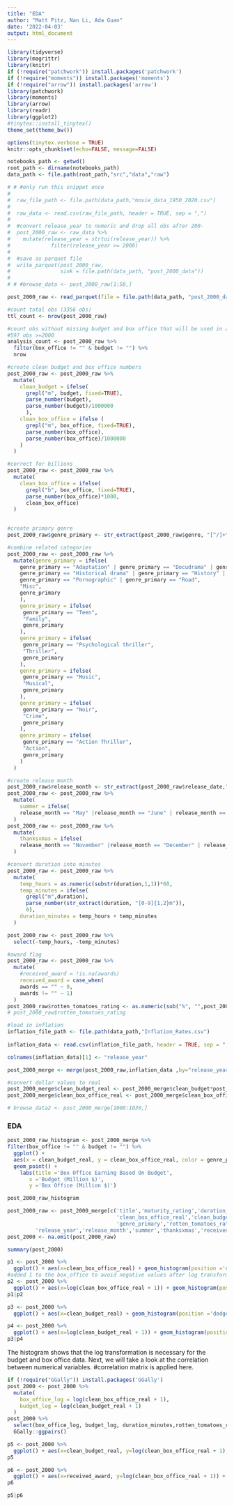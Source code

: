 ```yaml
---
title: "EDA"
author: "Matt Pitz, Nan Li, Ada Guan"
date: '2022-04-03'
output: html_document
---
```


```r
library(tidyverse) 
library(magrittr)
library(knitr)
if (!require("patchwork")) install.packages('patchwork')
if (!require("moments")) install.packages('moments')
if (!require("arrow")) install.packages('arrow')
library(patchwork)
library(moments)
library(arrow)
library(readr)
library(ggplot2)
#tinytex::install_tinytex()
theme_set(theme_bw())

options(tinytex.verbose = TRUE)
knitr::opts_chunk$set(echo=FALSE, message=FALSE)

notebooks_path <- getwd()
root_path <- dirname(notebooks_path)
data_path <- file.path(root_path,"src","data","raw")
```

```r
# # #only run this snippet once
# 
#  raw_file_path <- file.path(data_path,"movie_data_1950_2020.csv")
# 
#  raw_data <- read.csv(raw_file_path, header = TRUE, sep = ",")
# 
#  #convert release_year to numeric and drop all obs after 200-
#  post_2000_raw <- raw_data %>%
#    mutate(release_year = strtoi(release_year)) %>%
#             filter(release_year >= 2000)
# 
#  #save as parquet file
#  write_parquet(post_2000_raw,
#                sink = file.path(data_path, "post_2000_data"))
# 
# # #browse_data <- post_2000_raw[1:50,]

```


```r
post_2000_raw <- read_parquet(file = file.path(data_path, "post_2000_data"))

```

```r
#count total obs (3356 obs)
ttl_count <- nrow(post_2000_raw)

#count obs without missing budget and box office that will be used in analysis
#597 obs >=2000
analysis_count <- post_2000_raw %>%
  filter(box_office != "" & budget != "") %>%
  nrow

#create clean budget and box office numbers
post_2000_raw <- post_2000_raw %>%
  mutate(
    clean_budget = ifelse(
      grepl("m", budget, fixed=TRUE),
      parse_number(budget),
      parse_number(budget)/1000000
      ),
    clean_box_office = ifelse (
      grepl("m", box_office, fixed=TRUE),
      parse_number(box_office),
      parse_number(box_office)/1000000
    )
  )

#correct for billions
post_2000_raw <- post_2000_raw %>%
  mutate(
    clean_box_office = ifelse(
      grepl("b", box_office, fixed=TRUE),
      parse_number(box_office)*1000,
      clean_box_office) 
  )
    

#create primary genre
post_2000_raw$genre_primary <- str_extract(post_2000_raw$genre, "[^/]+")

#combine related categories
post_2000_raw <- post_2000_raw %>%
  mutate(genre_primary = ifelse(
    genre_primary == "Adaptation" | genre_primary == "Docudrama" | genre_primary == "Hip hop" |
    genre_primary == "Historical drama" | genre_primary == "History" | genre_primary == "LGBT" |
    genre_primary == "Pornographic" | genre_primary == "Road",
    "Misc",
    genre_primary
    ),
    genre_primary = ifelse( 
     genre_primary == "Teen",
     "Family",
     genre_primary
    ),
    genre_primary = ifelse( 
     genre_primary == "Psychological thriller",
     "Thriller",
     genre_primary
    ),
    genre_primary = ifelse( 
     genre_primary == "Music",
     "Musical",
     genre_primary
    ),
    genre_primary = ifelse( 
     genre_primary == "Noir",
     "Crime",
     genre_primary
    ),
    genre_primary = ifelse( 
     genre_primary == "Action Thriller",
     "Action",
     genre_primary
    )
  )

#create release month
post_2000_raw$release_month <- str_extract(post_2000_raw$release_date,"(\\w+)") 
post_2000_raw <- post_2000_raw %>% 
  mutate(
    summer = ifelse(
    release_month == "May" |release_month == "June" | release_month == "July", 1,0) 
  )
post_2000_raw <- post_2000_raw %>% 
  mutate(
    thanksxmas = ifelse(
    release_month == "November" |release_month == "December" | release_month == "January",1,0)
  )

#convert duration into minutes
post_2000_raw <- post_2000_raw %>% 
  mutate(
    temp_hours = as.numeric(substr(duration,1,1))*60,
    temp_minutes = ifelse(
      grepl("m",duration),
      parse_number(str_extract(duration, "[0-9]{1,2}m")),
      0),
    duration_minutes = temp_hours + temp_minutes
  ) 

post_2000_raw <- post_2000_raw %>%
  select(-temp_hours, -temp_minutes)

#award flag 
post_2000_raw <- post_2000_raw %>% 
  mutate(
    #received_award = !is.na(awards) 
    received_award = case_when(
    awards == "" ~ 0, 
    awards != "" ~ 1)
  )
post_2000_raw$rotten_tomatoes_rating <- as.numeric(sub("%", "",post_2000_raw$rotten_tomatoes_rating,fixed=TRUE))/100
# post_2000_raw$rotten_tomatoes_rating
```

```r

#load in inflation
inflation_file_path <- file.path(data_path,"Inflation_Rates.csv")
 
inflation_data <- read.csv(inflation_file_path, header = TRUE, sep = ",")

colnames(inflation_data)[1] <- "release_year"

post_2000_merge <- merge(post_2000_raw,inflation_data ,by="release_year")

#convert dollar values to real
post_2000_merge$clean_budget_real <- post_2000_merge$clean_budget*post_2000_merge$Inflation_Rate
post_2000_merge$clean_box_office_real <- post_2000_merge$clean_box_office*post_2000_merge$Inflation_Rate

# browse_data2 <- post_2000_merge[1000:1030,]
```

### EDA
```r
post_2000_raw_histogram <- post_2000_merge %>%
filter(box_office != "" & budget != "") %>%
  ggplot() + 
  aes(x = clean_budget_real, y = clean_box_office_real, color = genre_primary) +
  geom_point() +
    labs(title ='Box Office Earning Based On Budget',
       x ='Budget (Million $)',
       y ='Box Office (Million $)')

post_2000_raw_histogram
```

```r
post_2000_raw <- post_2000_merge[c('title','maturity_rating','duration_minutes',
                                   'clean_box_office_real','clean_budget_real',
                                   'genre_primary','rotten_tomatoes_rating',
         'release_year','release_month','summer','thanksxmas','received_award')]
post_2000 <- na.omit(post_2000_raw)

summary(post_2000)

```

```r
p1 <- post_2000 %>%
  ggplot() + aes(x=clean_box_office_real) + geom_histogram(position ='dodge', bins=30) + labs(title = 'Distribution of box office', x = 'Box office (Million $)', y = 'Frequency')
#added 1 to the box_office to avoid negative values after log transformation
p2 <- post_2000 %>%
  ggplot() + aes(x=log(clean_box_office_real + 1)) + geom_histogram(position ='dodge', bins=30) + labs(title = 'Distribution of log(box office)', x = 'log(Box office + 1) (Million $)', y = 'Frequency')
p1|p2
```
```r
p3 <- post_2000 %>%
  ggplot() + aes(x=clean_budget_real) + geom_histogram(position ='dodge', bins=30) + labs(title = 'Distribution of budget', x = 'Budget (Million $)', y = 'Frequency')

p4 <- post_2000 %>%
  ggplot() + aes(x=log(clean_budget_real + 1)) + geom_histogram(position ='dodge', bins=30) + labs(title = 'Distribution of log(budget)', x = 'log(Budget + 1) (Million $)', y = 'Frequency')
p3|p4
```
The histogram shows that the log transformation is necessary for the budget and box office data.
Next, we will take a look at the correlation between numerical variables.
#correlation matrix is applied here. 

```r
if (!require("GGally")) install.packages('GGally')
post_2000 <- post_2000 %>% 
  mutate(
    box_office_log = log(clean_box_office_real + 1), 
    budget_log = log(clean_budget_real + 1)
  )
post_2000 %>%
  select(box_office_log, budget_log, duration_minutes,rotten_tomatoes_rating) %>%
  GGally::ggpairs()
```
```r
p5 <- post_2000 %>%
  ggplot() + aes(x=clean_budget_real, y=log(clean_box_office_real + 1), color=received_award) + geom_point(show.legend=FALSE) + labs(title = 'Effects of Awards Recieved', x = 'Budget (Million $)', y = 'Box Office (Million $)', color = 'Received\nAward')
p5

p6 <- post_2000 %>%
  ggplot() + aes(x=received_award, y=log(clean_box_office_real + 1)) + geom_boxplot() + labs(title = 'Effects of Awards Recieved', x = 'Received Award', y = 'Box Office (Million $)')
p6

p5|p6
```
